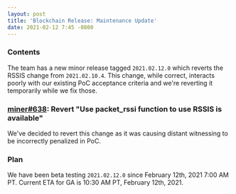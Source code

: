 ```yaml
---
layout: post
title: 'Blockchain Release: Maintenance Update'
date: 2021-02-12 7:45 -0800
---
```


### Contents

The team has a new minor release tagged `2021.02.12.0` which reverts the RSSIS change from
`2021.02.10.4`. This change, while correct, interacts poorly with our existing PoC acceptance
criteria and we're reverting it temporarily while we fix those.

<!--truncate-->

### [miner#638](https://github.com/helium/miner/pull/638): Revert "Use packet_rssi function to use RSSIS is available"

We've decided to revert this change as it was causing distant witnessing to be incorrectly penalized
in PoC.

### Plan

We have been beta testing `2021.02.12.0` since February 12th, 2021 7:00 AM PT. Current ETA for GA is
10:30 AM PT, February 12th, 2021.
